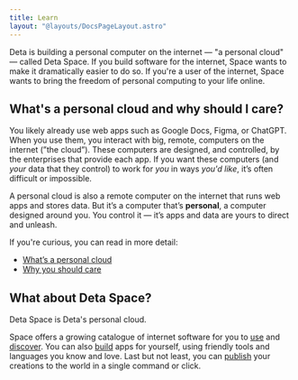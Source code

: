 ```yaml
---
title: Learn
layout: "@layouts/DocsPageLayout.astro"
---
```



<LearnCloud/>

Deta is building a personal computer on the internet — "a personal cloud" — called Deta Space. If you build software for the internet, Space wants to make it dramatically easier to do so. If you're a user of the internet, Space wants to bring the freedom of personal computing to your life online.

## What's a personal cloud and why should I care?

You likely already use web apps such as Google Docs, Figma, or ChatGPT. 
When you use them, you interact with big, remote, computers on the internet (”the cloud”). 
These computers are designed, and controlled, by the enterprises that provide each app. 
If you want these computers (and *your* data that they control) to work for *you* in ways *you'd like*, it’s often difficult or impossible.

A personal cloud is also a remote computer on the internet that runs web apps and stores data. But it’s a computer that’s **personal**, a computer designed around you. 
You control it — it’s apps and data are yours to direct and unleash. 

If you're curious, you can read in more detail:
- [What’s a personal cloud](/docs/en/learn/pc-what)
- [Why you should care](/docs/en/learn/pc-why)

## What about Deta Space?

Deta Space is Deta's personal cloud. 

Space offers a growing catalogue of internet software for you to [use](/docs/en/use) and [discover](https://deta.space/discovery). 
You can also [build](/docs/en/build) apps for yourself, using friendly tools and languages you know and love. 
Last but not least, you can [publish](/docs/en/publish) your creations to the world in a single command or click. 